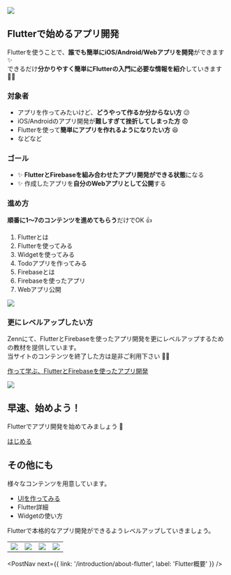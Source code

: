 
![](banner.png)

## Flutterで始めるアプリ開発

Flutterを使うことで、**誰でも簡単にiOS/Android/Webアプリを開発**ができます ✨  
できるだけ**分かりやすく簡単にFlutterの入門に必要な情報を紹介**していきます 💪💪


### 対象者

- アプリを作ってみたいけど、**どうやって作るか分からない方** 😕
- iOS/Androidのアプリ開発が**難しすぎて挫折してしまった方** 😨
- Flutterを使って**簡単にアプリを作れるようになりたい方** 😆
- などなど


### ゴール

- ✨ **FlutterとFirebaseを組み合わせたアプリ開発ができる状態**になる
- ✨ 作成したアプリを**自分のWebアプリとして公開**する


### 進め方

**順番に1〜7のコンテンツを進めてもらう**だけでOK 👍

1. Flutterとは
1. Flutterを使ってみる
1. Widgetを使ってみる
1. Todoアプリを作ってみる
1. Firebaseとは
1. Firebaseを使ったアプリ
1. Webアプリ公開

![](../../../docs/images/flutter-study-steps.svg)


### 更にレベルアップしたい方

Zennにて、FlutterとFirebaseを使ったアプリ開発を更にレベルアップするための教材を提供しています。  
当サイトのコンテンツを終了した方は是非ご利用下さい 🙇‍♂️

[作って学ぶ、FlutterとFirebaseを使ったアプリ開発](https://zenn.dev/umatoma/books/1f4cb2404f3fa9)

<p style="max-width: 200px;">
    <a href="https://zenn.dev/umatoma/books/1f4cb2404f3fa9">
        <img src="../../../docs/images/zenn-logo.png" />
    </a>
</p>


## 早速、始めよう！

Flutterでアプリ開発を始めてみましょう 🚀

<div style={{ textAlign: 'center' }}>
    <a className="btn-start" href="/introduction/about-flutter">はじめる</a>
</div>

## その他にも

様々なコンテンツを用意しています。

- [UIを作ってみる](/create-ui/top)
- Flutter詳細
- Widgetの使い方

Flutterで本格的なアプリ開発ができるようレベルアップしていきましょう。

<table className="ui-list-table">
    <tbody>
        <tr>
            <td width="25%">
                <a href="/create-ui/admin-mobile">
                    <img src="../../../docs/images/create-ui/admin-mobile.png" />
                </a>
            </td>
            <td width="25%">
                <a href="/create-ui/sign-in-sign-up">
                    <img src="../../../docs/images/create-ui/sign-in-sign-up.png" />
                </a>
            </td>
            <td width="25%">
                <a href="/create-ui/battery-optimizer">
                    <img src="../../../docs/images/create-ui/battery-optimizer.png" />
                </a>
            </td>
            <td width="25%">
                <a href="/create-ui/flight-booking">
                    <img src="../../../docs/images/create-ui/flight-booking.png" />
                </a>
            </td>
        </tr>
    </tbody>
</table>



<PostNav next={{ link: '/introduction/about-flutter', label: 'Flutter概要' }} />
